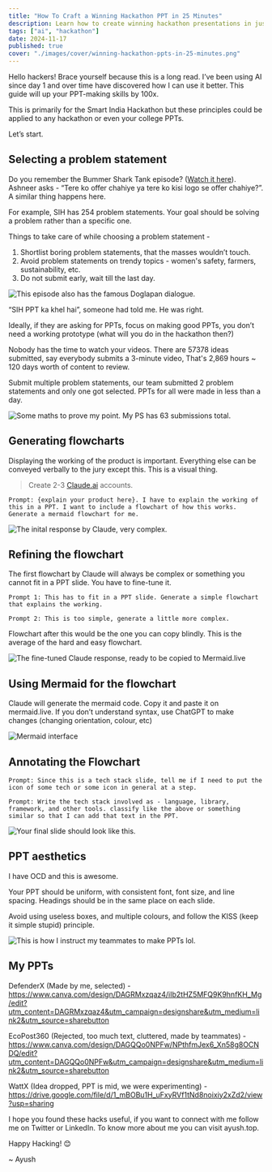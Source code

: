 ```yaml
---
title: "How To Craft a Winning Hackathon PPT in 25 Minutes"
description: Learn how to create winning hackathon presentations in just 25 minutes. Follow these steps to make a great impact with your next hackathon project.
tags: ["ai", "hackathon"]
date: 2024-11-17
published: true
cover: "./images/cover/winning-hackathon-ppts-in-25-minutes.png"
---
```


Hello hackers! Brace yourself because this is a long read. I’ve been using AI since day 1 and over time have discovered how I can use it better. This guide will up your PPT-making skills by 100x.

This is primarily for the Smart India Hackathon but these principles could be applied to any hackathon or even your college PPTs.

Let’s start.

## Selecting a problem statement

Do you remember the Bummer Shark Tank episode? ([Watch it here](https://www.youtube.com/watch?v=-YKPurvIpuY)). Ashneer asks - “Tere ko offer chahiye ya tere ko kisi logo se offer chahiye?”. A similar thing happens here.

For example, SIH has 254 problem statements. Your goal should be solving a problem rather than a specific one.

Things to take care of while choosing a problem statement -

1. Shortlist boring problem statements, that the masses wouldn’t touch.
2. Avoid problem statements on trendy topics - women's safety, farmers, sustainability, etc.
3. Do not submit early, wait till the last day.

![This episode also has the famous Doglapan dialogue.](https://file.notion.so/f/f/06a18ff1-f382-4316-8663-7d740de7fd33/e70b16d2-54de-449b-8465-c320724a7feb/A85E87AC-B410-4374-A8C9-60C116548009.png?table=block&id=13e257e9-63e7-808c-973b-d9ef6258bb52&spaceId=06a18ff1-f382-4316-8663-7d740de7fd33&expirationTimestamp=1739577600000&signature=oNJFf8mp-0Ca71y4UrTj3DUT2ZO2CKrN_9YxqIfr-os&downloadName=%7BA85E87AC-B410-4374-A8C9-60C116548009%7D.png)

“SIH PPT ka khel hai”, someone had told me. He was right.

Ideally, if they are asking for PPTs, focus on making good PPTs, you don’t need a working prototype (what will you do in the hackathon then?)

Nobody has the time to watch your videos. There are 57378 ideas submitted, say everybody submits a 3-minute video, That's 2,869 hours ~ 120 days worth of content to review.

Submit multiple problem statements, our team submitted 2 problem statements and only one got selected. PPTs for all were made in less than a day.

![Some maths to prove my point. My PS has 63 submissions total.](https://file.notion.so/f/f/06a18ff1-f382-4316-8663-7d740de7fd33/94a9a21f-547d-44ad-856c-9c0a17aaaf9a/3CDC0362-1827-4945-AE7D-3384612DB71D.png?table=block&id=13e257e9-63e7-80e5-aa85-c4d16057aad6&spaceId=06a18ff1-f382-4316-8663-7d740de7fd33&expirationTimestamp=1739577600000&signature=sdRRcDLPI2AXk9_TF85fYoTxFKwf8g8E5rAhIKMmPmo&downloadName=%7B3CDC0362-1827-4945-AE7D-3384612DB71D%7D.png)

## Generating flowcharts

Displaying the working of the product is important. Everything else can be conveyed verbally to the jury except this. This is a visual thing.

> Create 2-3 [Claude.ai](http://Claude.ai) accounts.

`Prompt: {explain your product here}. I have to explain the working of this in a PPT. I want to include a flowchart of how this works. Generate a mermaid flowchart for me.`

![The inital response by Claude, very complex.](https://img.notionusercontent.com/s3/prod-files-secure%2F06a18ff1-f382-4316-8663-7d740de7fd33%2Fba8d28a2-4638-474a-9d58-0fec0d4aa13f%2FFCA6C17C-6D3F-40F1-A549-21E8B4C2FDC3.png/size/w=1420?exp=1739638803&sig=3JuB8wwfl_CQ6nL36rkrhool8iVM3-9ZqnK_C3n5z9o)

## Refining the flowchart

The first flowchart by Claude will always be complex or something you cannot fit in a PPT slide. You have to fine-tune it.

`Prompt 1: This has to fit in a PPT slide. Generate a simple flowchart that explains the working.`

`Prompt 2: This is too simple, generate a little more complex.`

Flowchart after this would be the one you can copy blindly. This is the average of the hard and easy flowchart.

![The fine-tuned Claude response, ready to be copied to Mermaid.live](https://sticky-alder-474.notion.site/image/https%3A%2F%2Fprod-files-secure.s3.us-west-2.amazonaws.com%2F06a18ff1-f382-4316-8663-7d740de7fd33%2Fc3a0ceba-98b8-473a-84f0-e4a2d42c55ef%2F44AB682D-E8D7-4230-AE74-F6F827C3A0EB.png?table=block&id=13e257e9-63e7-80cb-ad25-e441d1bb4823&spaceId=06a18ff1-f382-4316-8663-7d740de7fd33&width=2000&userId=&cache=v2)

## Using Mermaid for the flowchart

Claude will generate the mermaid code. Copy it and paste it on mermaid.live. If you don’t understand syntax, use ChatGPT to make changes (changing orientation, colour, etc)

![Mermaid interface](https://sticky-alder-474.notion.site/image/https%3A%2F%2Fprod-files-secure.s3.us-west-2.amazonaws.com%2F06a18ff1-f382-4316-8663-7d740de7fd33%2F4a31be38-ed8d-4b1c-81f0-6ad58aafd477%2F24E52CE2-A0D4-4551-8975-7022B363A94F.png?table=block&id=13e257e9-63e7-805f-bb12-de05762948d8&spaceId=06a18ff1-f382-4316-8663-7d740de7fd33&width=2000&userId=&cache=v2)

## Annotating the Flowchart

`Prompt: Since this is a tech stack slide, tell me if I need to put the icon of some tech or some icon in general at a step.`

`Prompt: Write the tech stack involved as - language, library, framework, and other tools. classify like the above or something similar so that I can add that text in the PPT.`

![Your final slide should look like this.](https://sticky-alder-474.notion.site/image/https%3A%2F%2Fprod-files-secure.s3.us-west-2.amazonaws.com%2F06a18ff1-f382-4316-8663-7d740de7fd33%2F9820ac8f-98c4-45d3-a45a-e27129ca5ec2%2F18E28EC5-9ABC-482E-9769-508F13DB7C5B.png?table=block&id=13e257e9-63e7-8074-88d9-f90b664e5f61&spaceId=06a18ff1-f382-4316-8663-7d740de7fd33&width=2000&userId=&cache=v2)

## PPT aesthetics

I have OCD and this is awesome.

Your PPT should be uniform, with consistent font, font size, and line spacing. Headings should be in the same place on each slide.

Avoid using useless boxes, and multiple colours, and follow the KISS (keep it simple stupid) principle.

![This is how I instruct my teammates to make PPTs lol.](https://sticky-alder-474.notion.site/image/https%3A%2F%2Fprod-files-secure.s3.us-west-2.amazonaws.com%2F06a18ff1-f382-4316-8663-7d740de7fd33%2Fc933bf0a-0e5a-4385-a00c-06cc339536fe%2Fimage.png?table=block&id=13e257e9-63e7-80c9-977c-da2ad92bbe27&spaceId=06a18ff1-f382-4316-8663-7d740de7fd33&width=2000&userId=&cache=v2)

## My PPTs

DefenderX (Made by me, selected) - https://www.canva.com/design/DAGRMxzqaz4/iIb2tHZ5MFQ9K9hnfKH_Mg/edit?utm_content=DAGRMxzqaz4&utm_campaign=designshare&utm_medium=link2&utm_source=sharebutton

EcoPost360 (Rejected, too much text, cluttered, made by teammates) - https://www.canva.com/design/DAGQQo0NPFw/NPthfmJex6_Xn58g8OCNDQ/edit?utm_content=DAGQQo0NPFw&utm_campaign=designshare&utm_medium=link2&utm_source=sharebutton

WattX (Idea dropped, PPT is mid, we were experimenting) - https://drive.google.com/file/d/1_mBOBu1H_uFxyRVf1tNd8noixiy2xZd2/view?usp=sharing

I hope you found these hacks useful, if you want to connect with me follow me on Twitter or LinkedIn. To know more about me you can visit ayush.top.

Happy Hacking! 😊

~ Ayush
